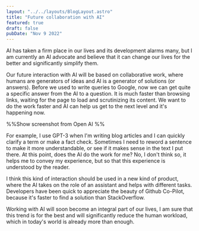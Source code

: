 ```yaml
---
layout: "../../layouts/BlogLayout.astro"
title: "Future collaboration with AI"
featured: true
draft: false
pubDate: "Nov 9 2022"
---
```

AI has taken a firm place in our lives and its development alarms many, but I am currently an AI advocate and believe that it can change our lives for the better and significantly simplify them.

Our future interaction with AI will be based on collaborative work, where humans are generators of ideas and AI is a generator of solutions (or answers). Before we used to write queries to Google, now we can get quite a specific answer from the AI to a question. It is much faster than browsing links, waiting for the page to load and scrutinizing its content. We want to do the work faster and AI can help us get to the next level and it's happening now.

%%Show screenshot from Open AI %%

For example, I use GPT-3 when I'm writing blog articles and I can quickly clarify a term or make a fact check. Sometimes I need to reword a sentence to make it more understandable, or see if it makes sense in the text I put there. At this point, does the AI do the work for me? No, I don't think so, it helps me to convey my experience, but so that this experience is understood by the reader.

I think this kind of interaction should be used in a new kind of product, where the AI takes on the role of an assistant and helps with different tasks. Developers have been quick to appreciate the beauty of Github Co-Pilot, because it's faster to find a solution than StackOverflow.

Working with AI will soon become an integral part of our lives, I am sure that this trend is for the best and will significantly reduce the human workload, which in today's world is already more than enough.